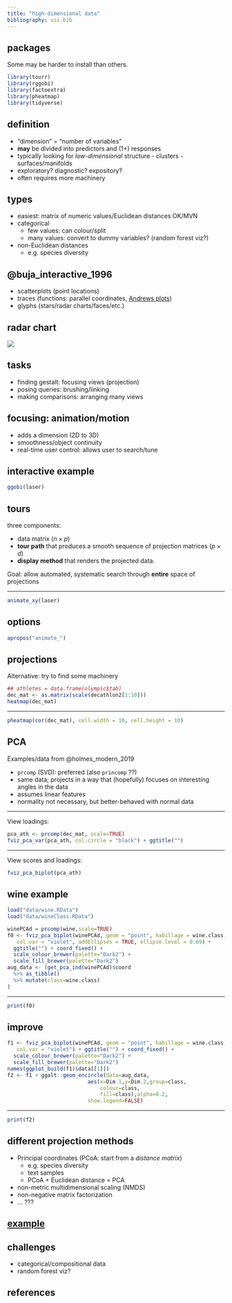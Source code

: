 ```yaml
---
title: "high-dimensional data"
bibliography: vis.bib
---
```


## packages

Some may be harder to install than others.

```r
library(tourr)
library(rggobi)
library(factoextra)
library(pheatmap)
library(tidyverse)
```

## definition

- "dimension" = "number of variables"
- **may** be divided into predictors and (1+) responses
- typically looking for *low-dimensional* structure
      - clusters
	  - surfaces/manifolds
- exploratory? diagnostic? expository?
- often requires more machinery

## types

- easiest: matrix of numeric values/Euclidean distances OK/MVN
- categorical
     - few values: can colour/split
	 - many values: convert to dummy variables? (random forest viz?)
- non-Euclidean distances
     - e.g. species diversity
	 
## @buja_interactive_1996

- scatterplots (point locations)
- traces (functions: parallel coordinates, [Andrews plots](https://en.wikipedia.org/wiki/Andrews_plot))
- glyphs (stars/radar charts/faces/etc.)

## radar chart

![](pix/531px-Star_Plot_of_16_cars.jpg)

## tasks

* finding gestalt: focusing views (projection)
* posing queries: brushing/linking
* making comparisons: arranging many views

## focusing: animation/motion

* adds a dimension (2D to 3D)
* smoothness/object continuity
* real-time user control: allows user to search/tune

## interactive example

```r
ggobi(laser)
```

## tours

three components:

- data matrix ($n \times p$)
- **tour path** that produces a smooth sequence of projection matrices ($p \times d$)
- **display method** that renders the projected data.

Goal: allow automated, systematic search through **entire** space of projections

---

```r
animate_xy(laser)
```

## options

```r
apropos("animate_")
```

## projections

Alternative: try to find some machinery 

```r
## athletes = data.frame(olympic$tab)
dec_mat <- as.matrix(scale(decathlon2[1:10]))
heatmap(dec_mat)
```

---

```r
pheatmap(cor(dec_mat), cell.width = 10, cell.height = 10)
```

## PCA

Examples/data from @holmes_modern_2019

- `prcomp` (SVD): preferred (also `princomp` ??)
- same data; projects in a way that (hopefully) focuses on interesting angles in the data
- assumes linear features
- normality not necessary, but better-behaved with normal data

---

View loadings:

```r
pca_ath <- prcomp(dec_mat, scale=TRUE)
fviz_pca_var(pca_ath, col.circle = "black") + ggtitle("")
```

--- 

View scores and loadings:

```r
fviz_pca_biplot(pca_ath)
```

## wine example

```r
load("data/wine.RData")
load("data/wineClass.RData")

winePCAd = prcomp(wine,scale=TRUE)
f0 <- fviz_pca_biplot(winePCAd, geom = "point", habillage = wine.class,
   col.var = "violet", addEllipses = TRUE, ellipse.level = 0.69) +
  ggtitle("") + coord_fixed() +
  scale_colour_brewer(palette="Dark2") +
  scale_fill_brewer(palette="Dark2")
aug_data <- (get_pca_ind(winePCAd)$coord
  %>% as_tibble()
  %>% mutate(class=wine.class)
)
```

---

```r
print(f0)
```

## improve

```r
f1 <- fviz_pca_biplot(winePCAd, geom = "point", habillage = wine.class,
   col.var = "violet") + ggtitle("") + coord_fixed() +
  scale_colour_brewer(palette="Dark2") +
  scale_fill_brewer(palette="Dark2")
names(ggplot_build(f1)$data[[1]])
f2 <- f1 + ggalt::geom_encircle(data=aug_data,
                          aes(x=Dim.1,y=Dim.2,group=class,
                              colour=class,
                              fill=class),alpha=0.2,
                          show.legend=FALSE)

```

--- 
```r
print(f2)
```

## different projection methods

- Principal coordinates (PCoA: start from a *distance matrix*)
    - e.g. species diversity
	- text samples
    - PCoA + Euclidean distance = PCA
- non-metric multidimensional scaling (NMDS)
- non-negative matrix factorization 
- ... ???

## [example](http://www.sthda.com/english/articles/31-principal-component-methods-in-r-practical-guide/118-principal-component-analysis-in-r-prcomp-vs-princomp/)

## challenges

- categorical/compositional data
- random forest viz?

## references

